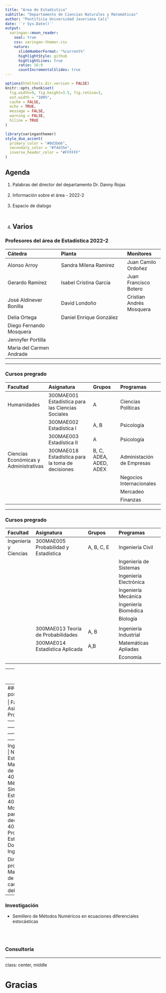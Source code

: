 ```yaml
---
title: "Area de Estadística"
subtitle: "Departamento de Ciencias Naturales y Matemáticas"  
author: "Pontificia Universidad Javeriana Cali" 
date: '`r Sys.Date()`'
output:
  xaringan::moon_reader:
    seal: true
    css: xaringan-themer.css
    nature:
      slideNumberFormat: "%current%"
      highlightStyle: github
      highlightLines: true
      ratio: 16:9
      countIncrementalSlides: true
---
```


```r
options(htmltools.dir.version = FALSE)
knitr::opts_chunk$set(
  fig.width=9, fig.height=3.5, fig.retina=3,
  out.width = "100%",
  cache = FALSE,
  echo = TRUE,
  message = FALSE, 
  warning = FALSE,
  hiline = TRUE
)


```

```r
library(xaringanthemer)
style_duo_accent(
  primary_color = "#0d3b66",
  secondary_color = "#f4d35e",
  inverse_header_color = "#FFFFFF"
)
```

## Agenda

1. Palabras del director del departamento Dr. Danny Rojas <br/><br/>
2. Información sobre el área - 2022-2 <br/><br/>
3. Espacio de dialogo <br/><br/>
4. Varios
---

### Profesores del área de Estadística 2022-2

| Cátedra                   | Planta                          | Monitores        |
|:--------------------------|:--------------------------------|:-----------------| 
| Alonso Arroy              | Sandra Milena Ramirez           | Juan Camilo Ordoñez      |
| Gerardo  Ramírez          | Isabel Cristina Garcia          | Juan Francisco Botero    |
| José Aldinever Bonilla    |  David Londoño                  | Cristian Andrés Mosquera |
| Delia Ortega              |  Daniel Enrique González        |                  |
| Diego Fernando Mosquera   |                                 |                  |
| Jennyfer  Portilla        |                                 |                  |
| Maria del Carmen Andrade  |                                 |                  |



---

### Cursos pregrado

| Facultad     | Asignatura                   | Grupos           | Programas                |
|:-------------|:-----------------------------|:-----------------|:-------------------------|
| Humanidades  | 300MAE001 Estadística para las Ciencias Sociales | A | Ciencias Políticas  |
|              | 300MAE002 Estadística I      | A, B              | Psicología              |
|              | 300MAE003 Estadística II     | A                 | Psicología              | 
|Ciencias Económicas y Administrativas| 300MAE018 Estadística para la toma de decisiones | B, C, ADEA, ADED, ADEX | Administación de Empresas |
|                                     |                                                  |                        | Negocios Internacionales  |
|                                     |                                                  |                        | Mercadeo                  |
|                                     |                                                  |                        | Finanzas                  |


---

### Cursos pregrado

| Facultad     | Asignatura                   | Grupos           | Programas                |
|:-------------|:-----------------------------|:-----------------|:-------------------------|
| Ingeniería y Ciencias  | 300MAE005 Probabilidad y Estadística   | A, B, C, E           |  Ingeniería Civil       |
|                        |                                        |                      |  Ingeniería de Sistemas |
|                        |                                        |                      |  Ingeniería Electrónica |
|                        |                                        |                      |  Ingeniería Mecánica    |
|                        |                                        |                      |  Ingeniería Biomédica   |
|                        |                                        |                      |  Biología               |
|                        |                                        |                      |                         |
|                        | 300MAE013 Teoría de Probabilidades     | A, B                 |  Ingeniería Industrial  |
|                        | 300MAE014 Estadística Aplicada         | A,B                  |  Matemáticas Apliadas   |
|                        |                                        |                      |  Economía               |
|                        | 

---
### Cursos pregrado

| Facultad     | Asignatura                   | Grupos           | Programas                |
|:-------------|:-----------------------------|:-----------------|:-------------------------|
| Ingeniería y Ciencias  | 300MAE011 Estadística Avanzada | A    | Matemáticas Aplicadas    |
|                        | 300MAE012 Bioestadística       | A    | Biología                 |

---
### Cursos posgrado

| Facultad     | Asignatura                   | Grupos           | Programas                |
|:-------------|:-----------------------------|:-----------------|:-------------------------|
| Ingeniería y Ciencias  | Nivelatorio de Estadística   | A               | Maestría en Ciencia de Datos |
|                        | 400MAE009 Métodos y Simulación Estadística | A,B          |  |
|                        | 400MAE007 Modelos Estadísticos para la toma de decisiones | A,B |  |
|                        | 400MAE015 Análisis Probabilístico y Estadístico         | A | Doctorado en Ingeniería      |
|                        |                                                         |                              |

Direcciones de proyectos de grado Maestría en Ciencia de Datos : 14 a cargo de profesores del área

---

### Investigación

* Semillero de Métodos Numéricos en ecuaciones diferenciales estocásticas  

<br/><br/>

### Consultoría 


---
class: center, middle

# Gracias


